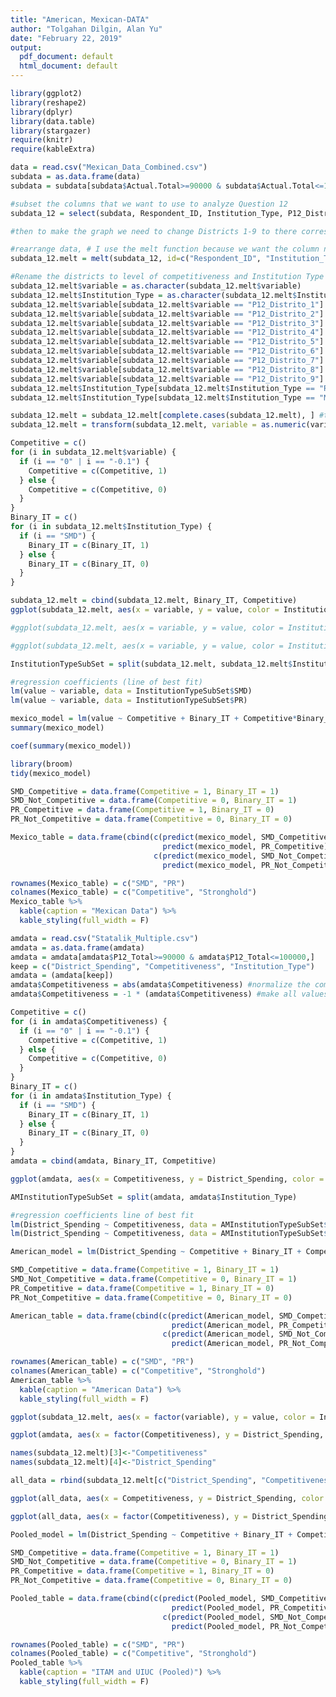 ---
title: "American, Mexican-DATA"
author: "Tolgahan Dilgin, Alan Yu"
date: "February 22, 2019"
output:
  pdf_document: default
  html_document: default
---
```{r, warning = FALSE, message = FALSE, echo = FALSE}
library(ggplot2)
library(reshape2)
library(dplyr)
library(data.table)
library(stargazer)
require(knitr)
require(kableExtra)

data = read.csv("Mexican_Data_Combined.csv") 
subdata = as.data.frame(data)
subdata = subdata[subdata$Actual.Total>=90000 & subdata$Actual.Total<=100000,]

#subset the columns that we want to use to analyze Question 12
subdata_12 = select(subdata, Respondent_ID, Institution_Type, P12_Distrito_1, P12_Distrito_2, P12_Distrito_3, P12_Distrito_4, P12_Distrito_5, P12_Distrito_6, P12_Distrito_7, P12_Distrito_8, P12_Distrito_9)

#then to make the graph we need to change Districts 1-9 to there corresponding competitiveness level

#rearrange data, # I use the melt function because we want the column names to be on the x-axis. We want to exlude anything that is not a district. 
subdata_12.melt = melt(subdata_12, id=c("Respondent_ID", "Institution_Type")) 

#Rename the districts to level of competitiveness and Institution Type to English abbreviation.
subdata_12.melt$variable = as.character(subdata_12.melt$variable)
subdata_12.melt$Institution_Type = as.character(subdata_12.melt$Institution_Type)
subdata_12.melt$variable[subdata_12.melt$variable == "P12_Distrito_1"] = "-.3"
subdata_12.melt$variable[subdata_12.melt$variable == "P12_Distrito_2"] = "-.4"
subdata_12.melt$variable[subdata_12.melt$variable == "P12_Distrito_3"] = "-.5"
subdata_12.melt$variable[subdata_12.melt$variable == "P12_Distrito_4"] = "-.1"
subdata_12.melt$variable[subdata_12.melt$variable == "P12_Distrito_5"] = "0"
subdata_12.melt$variable[subdata_12.melt$variable == "P12_Distrito_6"] = "-.1"
subdata_12.melt$variable[subdata_12.melt$variable == "P12_Distrito_7"] = "-.5"
subdata_12.melt$variable[subdata_12.melt$variable == "P12_Distrito_8"] = "-.4"
subdata_12.melt$variable[subdata_12.melt$variable == "P12_Distrito_9"] = "-.3"
subdata_12.melt$Institution_Type[subdata_12.melt$Institution_Type == "RP"] = "PR"
subdata_12.melt$Institution_Type[subdata_12.melt$Institution_Type == "MR"] = "SMD"

subdata_12.melt = subdata_12.melt[complete.cases(subdata_12.melt), ] #to remove NAs
subdata_12.melt = transform(subdata_12.melt, variable = as.numeric(variable)) #change variable from character to numerical

Competitive = c()
for (i in subdata_12.melt$variable) {
  if (i == "0" | i == "-0.1") {
    Competitive = c(Competitive, 1)
  } else {
    Competitive = c(Competitive, 0)
  }
}
Binary_IT = c()
for (i in subdata_12.melt$Institution_Type) {
  if (i == "SMD") {
    Binary_IT = c(Binary_IT, 1)
  } else {
    Binary_IT = c(Binary_IT, 0)
  }
}

subdata_12.melt = cbind(subdata_12.melt, Binary_IT, Competitive)
ggplot(subdata_12.melt, aes(x = variable, y = value, color = Institution_Type)) + geom_jitter() + geom_smooth(method='lm', se = FALSE) + coord_cartesian(ylim = c(4000,20000)) + ggtitle("Mexican Students (ITAM)") + labs(y="District Spending", x = "Margin of Vote", color = "Electoral System")
```



```{r, echo = FALSE}
#ggplot(subdata_12.melt, aes(x = variable, y = value, color = Institution_Type)) + geom_jitter() + labs(x = "Margin of Vote", y = "District Spending", color = "Electoral System") + geom_smooth(method='lm', se = FALSE) + coord_cartesian(ylim = c(4000,20000)) + ggtitle("Mexican Students (ITAM)") 

#ggplot(subdata_12.melt, aes(x = variable, y = value, color = Institution_Type)) + geom_jitter() + geom_smooth(method='lm', se = FALSE) + coord_cartesian(ylim = c(4000,20000)) + ggtitle("Mexican Students (ITAM)") + labs(y="District Spending", x = "Margin of Vote", color = "Electoral System")
```

```{r, echo = FALSE}
InstitutionTypeSubSet = split(subdata_12.melt, subdata_12.melt$Institution_Type)

#regression coefficients (line of best fit)
lm(value ~ variable, data = InstitutionTypeSubSet$SMD)
lm(value ~ variable, data = InstitutionTypeSubSet$PR)

mexico_model = lm(value ~ Competitive + Binary_IT + Competitive*Binary_IT, data = subdata_12.melt)
summary(mexico_model)

```

```{r}

coef(summary(mexico_model))
```
```{r}
library(broom)
tidy(mexico_model)
```




```{r, echo = FALSE}

SMD_Competitive = data.frame(Competitive = 1, Binary_IT = 1)
SMD_Not_Competitive = data.frame(Competitive = 0, Binary_IT = 1)
PR_Competitive = data.frame(Competitive = 1, Binary_IT = 0)
PR_Not_Competitive = data.frame(Competitive = 0, Binary_IT = 0)

Mexico_table = data.frame(cbind(c(predict(mexico_model, SMD_Competitive), 
                                  predict(mexico_model, PR_Competitive)), 
                                c(predict(mexico_model, SMD_Not_Competitive), 
                                  predict(mexico_model, PR_Not_Competitive))))

rownames(Mexico_table) = c("SMD", "PR")
colnames(Mexico_table) = c("Competitive", "Stronghold")
Mexico_table %>%
  kable(caption = "Mexican Data") %>%
  kable_styling(full_width = F)
```


```{r american data, echo = FALSE}
amdata = read.csv("Statalik_Multiple.csv")
amdata = as.data.frame(amdata)
amdata = amdata[amdata$P12_Total>=90000 & amdata$P12_Total<=100000,]
keep = c("District_Spending", "Competitiveness", "Institution_Type")
amdata = (amdata[keep])
amdata$Competitiveness = abs(amdata$Competitiveness) #normalize the competitiveness
amdata$Competitiveness = -1 * (amdata$Competitiveness) #make all values negative

Competitive = c()
for (i in amdata$Competitiveness) {
  if (i == "0" | i == "-0.1") {
    Competitive = c(Competitive, 1)
  } else {
    Competitive = c(Competitive, 0)
  }
}
Binary_IT = c()
for (i in amdata$Institution_Type) {
  if (i == "SMD") {
    Binary_IT = c(Binary_IT, 1)
  } else {
    Binary_IT = c(Binary_IT, 0)
  }
}
amdata = cbind(amdata, Binary_IT, Competitive)

ggplot(amdata, aes(x = Competitiveness, y = District_Spending, color = Institution_Type)) + geom_jitter(width = .02) + geom_smooth(method='lm',se = FALSE) + coord_cartesian(ylim = c(5000,20000)) + ggtitle("US Students (UIUC)") + labs(y="District Spending", x = "Margin of Vote", color = "Electoral System")

AMInstitutionTypeSubSet = split(amdata, amdata$Institution_Type)

#regression coefficients line of best fit
lm(District_Spending ~ Competitiveness, data = AMInstitutionTypeSubSet$SMD)
lm(District_Spending ~ Competitiveness, data = AMInstitutionTypeSubSet$PR)

American_model = lm(District_Spending ~ Competitive + Binary_IT + Competitive*Binary_IT, data = amdata)

SMD_Competitive = data.frame(Competitive = 1, Binary_IT = 1)
SMD_Not_Competitive = data.frame(Competitive = 0, Binary_IT = 1)
PR_Competitive = data.frame(Competitive = 1, Binary_IT = 0)
PR_Not_Competitive = data.frame(Competitive = 0, Binary_IT = 0)

American_table = data.frame(cbind(c(predict(American_model, SMD_Competitive), 
                                    predict(American_model, PR_Competitive)), 
                                  c(predict(American_model, SMD_Not_Competitive), 
                                    predict(American_model, PR_Not_Competitive))))

rownames(American_table) = c("SMD", "PR")
colnames(American_table) = c("Competitive", "Stronghold")
American_table %>%
  kable(caption = "American Data") %>%
  kable_styling(full_width = F)
```

```{r, warning = FALSE, message = FALSE, echo = FALSE}
ggplot(subdata_12.melt, aes(x = factor(variable), y = value, color = Institution_Type)) + geom_jitter() + labs(x = "Margin of Vote", y = "District Spending") + geom_smooth(method='lm', se = FALSE) + geom_boxplot() + ggtitle("Mexican Students (ITAM)") + labs(y="District Spending", x = "Margin of Vote", color = "Electoral System")

ggplot(amdata, aes(x = factor(Competitiveness), y = District_Spending, color = Institution_Type)) + geom_jitter(width = .02) + geom_smooth(method='lm',se = FALSE) + geom_boxplot() + ggtitle("US Students (UIUC)") + labs(y="Petal length (cm)", x = "Sepal length (cm)") + labs(y="District Spending", x = "Margin of Vote", color = "Electoral System")

```

```{r echo = FALSE}
names(subdata_12.melt)[3]<-"Competitiveness"
names(subdata_12.melt)[4]<-"District_Spending"

all_data = rbind(subdata_12.melt[c("District_Spending", "Competitiveness", "Institution_Type", "Binary_IT", "Competitive")], amdata)

ggplot(all_data, aes(x = Competitiveness, y = District_Spending, color = Institution_Type)) + geom_jitter() + geom_smooth(method='lm',se = FALSE) + coord_cartesian(ylim = c(4000,20000)) + ggtitle("ITAM & UIUC (Pooled)") + labs(y="District Spending", x = "Margin of Vote", color = "Electoral System")

ggplot(all_data, aes(x = factor(Competitiveness), y = District_Spending, color = Institution_Type)) + geom_jitter(width = .1) + geom_smooth(method='lm',se = FALSE) + geom_boxplot() + ggtitle("ITAM & UIUC (Pooled)") + labs(y="District Spending", x = "Margin of Vote", color = "Electoral System")

Pooled_model = lm(District_Spending ~ Competitive + Binary_IT + Competitive*Binary_IT, data = all_data)

SMD_Competitive = data.frame(Competitive = 1, Binary_IT = 1)
SMD_Not_Competitive = data.frame(Competitive = 0, Binary_IT = 1)
PR_Competitive = data.frame(Competitive = 1, Binary_IT = 0)
PR_Not_Competitive = data.frame(Competitive = 0, Binary_IT = 0)

Pooled_table = data.frame(cbind(c(predict(Pooled_model, SMD_Competitive), 
                                    predict(Pooled_model, PR_Competitive)), 
                                  c(predict(Pooled_model, SMD_Not_Competitive), 
                                    predict(Pooled_model, PR_Not_Competitive))))

rownames(Pooled_table) = c("SMD", "PR")
colnames(Pooled_table) = c("Competitive", "Stronghold")
Pooled_table %>%
  kable(caption = "ITAM and UIUC (Pooled)") %>%
  kable_styling(full_width = F)
```


